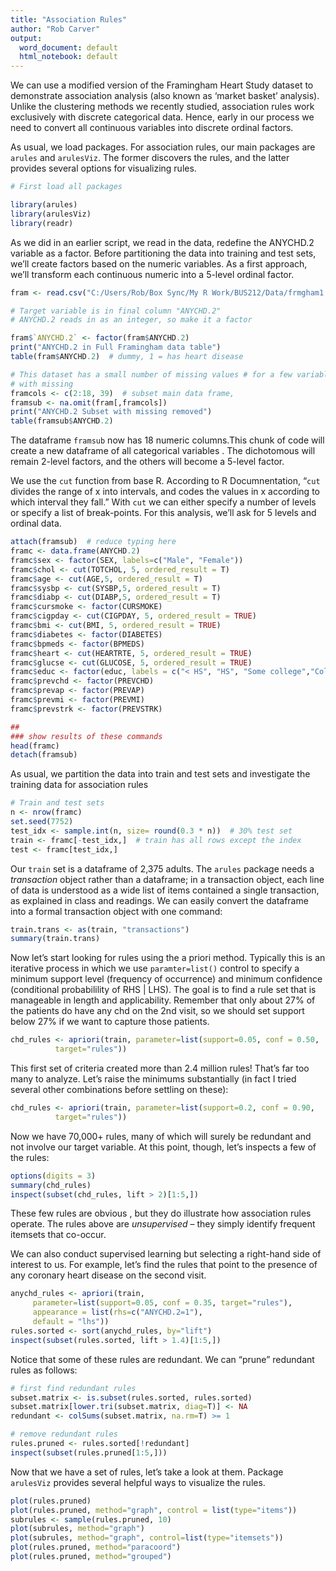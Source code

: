 ---
title: "Association Rules"
author: "Rob Carver"
output:
  word_document: default
  html_notebook: default
---

We can use a modified version of the Framingham Heart Study dataset to demonstrate association analysis (also known as 'market basket' analysis). Unlike the clustering methods we recently studied, association rules work exclusively with discrete categorical data. Hence, early in our process we need to convert all continuous variables into discrete ordinal factors.

As usual, we load packages. For association rules, our main packages are `arules` and `arulesViz`. The former discovers the rules, and the latter provides several options for visualizing rules.

```{r, warning=FALSE, message=FALSE}
# First load all packages

library(arules)
library(arulesViz)
library(readr)
```

As we did in an earlier script, we read in the data, redefine the ANYCHD.2 variable as a factor. Before partitioning the data into training and test sets, we'll create factors based on the numeric variables. As a first approach, we'll transform each continuous numeric into a 5-level ordinal factor.

```{r, message=FALSE, warning=FALSE}
fram <- read.csv("C:/Users/Rob/Box Sync/My R Work/BUS212/Data/frmgham1.csv")

# Target variable is in final column "ANYCHD.2"
# ANYCHD.2 reads in as an integer, so make it a factor

fram$`ANYCHD.2` <- factor(fram$ANYCHD.2)
print("ANYCHD.2 in Full Framingham data table")
table(fram$ANYCHD.2)  # dummy, 1 = has heart disease

# This dataset has a small number of missing values # for a few variables. For this demo, we'll drop cases
# with missing
framcols <- c(2:18, 39)  # subset main data frame,
framsub <- na.omit(fram[,framcols])
print("ANYCHD.2 Subset with missing removed")
table(framsub$ANYCHD.2)

```

The dataframe `framsub` now has 18 numeric columns.This chunk of code will create a new dataframe of all categorical variables . The dichotomous will remain 2-level factors, and the others will become  a 5-level factor.

We use the `cut` function from base R. According to R Documnentation, "`cut` divides the range of x into intervals, and codes the values in x according to which interval they fall."  With `cut` we can either specify a number of levels or specify a list of break-points. For this analysis, we'll ask for 5 levels and ordinal data. 

```{r, warning=FALSE, message=FALSE}
attach(framsub)  # reduce typing here
framc <- data.frame(ANYCHD.2)
framc$sex <- factor(SEX, labels=c("Male", "Female"))
framc$chol <- cut(TOTCHOL, 5, ordered_result = T)
framc$age <- cut(AGE,5, ordered_result = T)
framc$sysbp <- cut(SYSBP,5, ordered_result = T)
framc$diabp <- cut(DIABP,5, ordered_result = T)
framc$cursmoke <- factor(CURSMOKE)
framc$cigpday <- cut(CIGPDAY, 5, ordered_result = TRUE)
framc$bmi <- cut(BMI, 5, ordered_result = TRUE)
framc$diabetes <- factor(DIABETES)
framc$bpmeds <- factor(BPMEDS)
framc$heart <- cut(HEARTRTE, 5, ordered_result = TRUE)
framc$glucse <- cut(GLUCOSE, 5, ordered_result = TRUE)
framc$educ <- factor(educ, labels = c("< HS", "HS", "Some college","College or more"))
framc$prevchd <- factor(PREVCHD)
framc$prevap <- factor(PREVAP)
framc$prevmi <- factor(PREVMI)
framc$prevstrk <- factor(PREVSTRK)

##  
### show results of these commands
head(framc)
detach(framsub)
```

As usual, we partition the data into train and test sets and investigate the training data for association rules

```{r}

# Train and test sets
n <- nrow(framc)
set.seed(7752)
test_idx <- sample.int(n, size= round(0.3 * n))  # 30% test set
train <- framc[-test_idx,]  # train has all rows except the index 
test <- framc[test_idx,]
```

Our `train` set is a dataframe of 2,375 adults. The `arules` package needs a *transaction* object rather than a dataframe; in a transaction object, each line of data is understood as a wide list of items contained a single transaction, as explained in class and readings.  We can easily convert the dataframe into a formal transaction object with one command:

```{r}
train.trans <- as(train, "transactions")
summary(train.trans)
```

Now let's start looking for rules using the a priori method. Typically this is an iterative process in which we use `paramter=list()` control to specify a minimum support level (frequency of occurrence) and minimum confidence (conditional probabilility of RHS | LHS). The goal is to find a rule set that is manageable in length and applicability. Remember that only about 27% of the patients do have any chd on the 2nd visit, so we should set support below 27% if we want to capture those patients.

```{r}
chd_rules <- apriori(train, parameter=list(support=0.05, conf = 0.50,
          target="rules"))
```

This first set of criteria created more than 2.4 million rules! That's far too many to analyze. Let's raise the minimums substantially (in fact I tried several other combinations before settling on these):

```{r}
chd_rules <- apriori(train, parameter=list(support=0.2, conf = 0.90,
          target="rules"))
```

Now we have 70,000+ rules, many of which will surely be redundant and not involve our target variable. At this point, though, let's inspects a few of the rules:

```{r}
options(digits = 3)
summary(chd_rules)
inspect(subset(chd_rules, lift > 2)[1:5,])
```

These few rules are obvious , but they do illustrate how association rules operate. The rules above are *unsupervised* -- they simply identify frequent itemsets that co-occur. 

We can also conduct supervised learning but selecting a right-hand side of interest to us. For example, let's find the rules that point to the presence of any coronary heart disease on the second visit.

```{r}
anychd_rules <- apriori(train, 
     parameter=list(support=0.05, conf = 0.35, target="rules"),
     appearance = list(rhs=c("ANYCHD.2=1"),
     default = "lhs"))
rules.sorted <- sort(anychd_rules, by="lift")
inspect(subset(rules.sorted, lift > 1.4)[1:5,])

```

Notice that some of these rules are redundant. We can "prune" redundant rules as follows:

```{r}
# first find redundant rules
subset.matrix <- is.subset(rules.sorted, rules.sorted)
subset.matrix[lower.tri(subset.matrix, diag=T)] <- NA
redundant <- colSums(subset.matrix, na.rm=T) >= 1

# remove redundant rules
rules.pruned <- rules.sorted[!redundant]
inspect(subset(rules.pruned[1:5,]))
```

Now that we have a set of rules, let's take a look at them. Package `arulesViz` provides several helpful ways to visualize the rules.

```{r}
plot(rules.pruned)
plot(rules.pruned, method="graph", control = list(type="items"))
subrules <- sample(rules.pruned, 10)
plot(subrules, method="graph")
plot(subrules, method="graph", control=list(type="itemsets"))
plot(rules.pruned, method="paracoord")
plot(rules.pruned, method="grouped")

```

